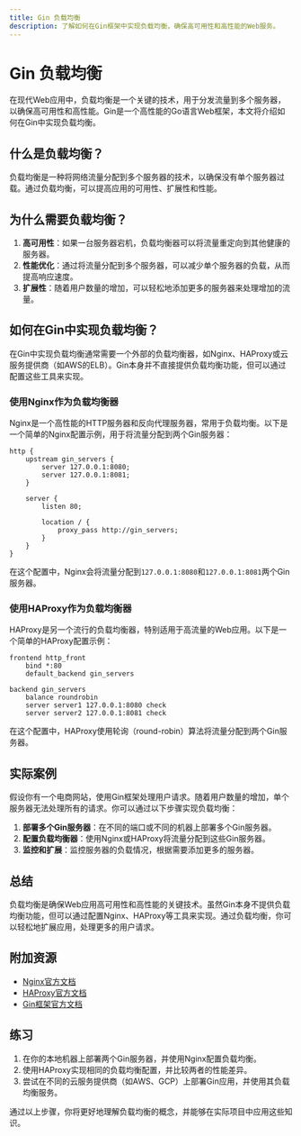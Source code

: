 ```yaml
---
title: Gin 负载均衡
description: 了解如何在Gin框架中实现负载均衡，确保高可用性和高性能的Web服务。
---
```


# Gin 负载均衡

在现代Web应用中，负载均衡是一个关键的技术，用于分发流量到多个服务器，以确保高可用性和高性能。Gin是一个高性能的Go语言Web框架，本文将介绍如何在Gin中实现负载均衡。

## 什么是负载均衡？

负载均衡是一种将网络流量分配到多个服务器的技术，以确保没有单个服务器过载。通过负载均衡，可以提高应用的可用性、扩展性和性能。

## 为什么需要负载均衡？

1. **高可用性**：如果一台服务器宕机，负载均衡器可以将流量重定向到其他健康的服务器。
2. **性能优化**：通过将流量分配到多个服务器，可以减少单个服务器的负载，从而提高响应速度。
3. **扩展性**：随着用户数量的增加，可以轻松地添加更多的服务器来处理增加的流量。

## 如何在Gin中实现负载均衡？

在Gin中实现负载均衡通常需要一个外部的负载均衡器，如Nginx、HAProxy或云服务提供商（如AWS的ELB）。Gin本身并不直接提供负载均衡功能，但可以通过配置这些工具来实现。

### 使用Nginx作为负载均衡器

Nginx是一个高性能的HTTP服务器和反向代理服务器，常用于负载均衡。以下是一个简单的Nginx配置示例，用于将流量分配到两个Gin服务器：

```nginx
http {
    upstream gin_servers {
        server 127.0.0.1:8080;
        server 127.0.0.1:8081;
    }

    server {
        listen 80;

        location / {
            proxy_pass http://gin_servers;
        }
    }
}
```

在这个配置中，Nginx会将流量分配到`127.0.0.1:8080`和`127.0.0.1:8081`两个Gin服务器。

### 使用HAProxy作为负载均衡器

HAProxy是另一个流行的负载均衡器，特别适用于高流量的Web应用。以下是一个简单的HAProxy配置示例：

```haproxy
frontend http_front
    bind *:80
    default_backend gin_servers

backend gin_servers
    balance roundrobin
    server server1 127.0.0.1:8080 check
    server server2 127.0.0.1:8081 check
```

在这个配置中，HAProxy使用轮询（round-robin）算法将流量分配到两个Gin服务器。

## 实际案例

假设你有一个电商网站，使用Gin框架处理用户请求。随着用户数量的增加，单个服务器无法处理所有的请求。你可以通过以下步骤实现负载均衡：

1. **部署多个Gin服务器**：在不同的端口或不同的机器上部署多个Gin服务器。
2. **配置负载均衡器**：使用Nginx或HAProxy将流量分配到这些Gin服务器。
3. **监控和扩展**：监控服务器的负载情况，根据需要添加更多的服务器。

## 总结

负载均衡是确保Web应用高可用性和高性能的关键技术。虽然Gin本身不提供负载均衡功能，但可以通过配置Nginx、HAProxy等工具来实现。通过负载均衡，你可以轻松地扩展应用，处理更多的用户请求。

## 附加资源

- [Nginx官方文档](https://nginx.org/en/docs/)
- [HAProxy官方文档](https://www.haproxy.org/documentation/)
- [Gin框架官方文档](https://gin-gonic.com/docs/)

## 练习

1. 在你的本地机器上部署两个Gin服务器，并使用Nginx配置负载均衡。
2. 使用HAProxy实现相同的负载均衡配置，并比较两者的性能差异。
3. 尝试在不同的云服务提供商（如AWS、GCP）上部署Gin应用，并使用其负载均衡服务。

通过以上步骤，你将更好地理解负载均衡的概念，并能够在实际项目中应用这些知识。